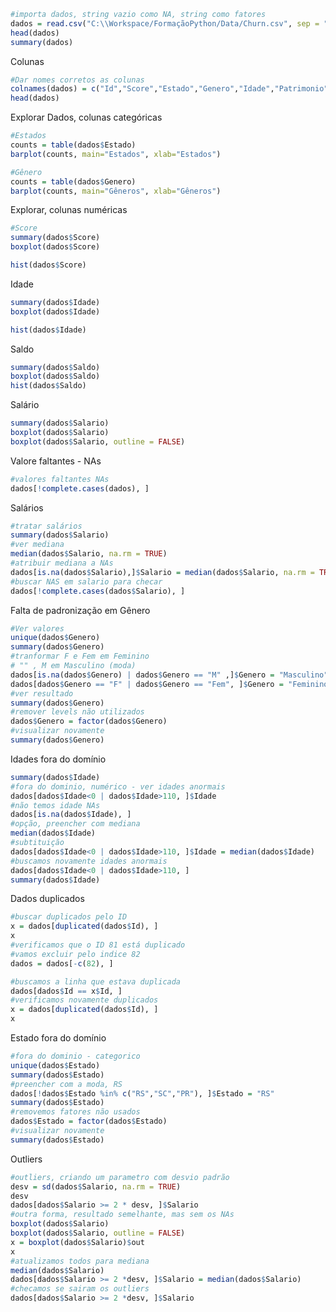 
```r
#importa dados, string vazio como NA, string como fatores
dados = read.csv("C:\\Workspace/FormaçãoPython/Data/Churn.csv", sep = ";", na.strings="", stringsAsFactors=T)
head(dados)
summary(dados)
```

Colunas
```r
#Dar nomes corretos as colunas
colnames(dados) = c("Id","Score","Estado","Genero","Idade","Patrimonio","Saldo","Produtos","TemCartCredito","Ativo","Salario","Saiu")
head(dados)
```
Explorar Dados, colunas categóricas
```r
#Estados
counts = table(dados$Estado)
barplot(counts, main="Estados", xlab="Estados")
```

```r
#Gênero
counts = table(dados$Genero)
barplot(counts, main="Gêneros", xlab="Gêneros")
```
Explorar, colunas numéricas
```r
#Score
summary(dados$Score)
boxplot(dados$Score)
```
```r
hist(dados$Score)
```
Idade
```r
summary(dados$Idade)
boxplot(dados$Idade)
```
```r
hist(dados$Idade)
```
Saldo
```r
summary(dados$Saldo)
boxplot(dados$Saldo)
hist(dados$Saldo)
```
Salário
```r
summary(dados$Salario)
boxplot(dados$Salario)
boxplot(dados$Salario, outline = FALSE)
```
Valore faltantes - NAs
```r
#valores faltantes NAs
dados[!complete.cases(dados), ]
```
Salários
```r
#tratar salários
summary(dados$Salario)
#ver mediana
median(dados$Salario, na.rm = TRUE)
#atribuir mediana a NAs
dados[is.na(dados$Salario),]$Salario = median(dados$Salario, na.rm = TRUE)
#buscar NAS em salario para checar
dados[!complete.cases(dados$Salario), ]
```
Falta de padronização em Gênero
```r
#Ver valores
unique(dados$Genero)
summary(dados$Genero)
#tranformar F e Fem em Feminino
# "" , M em Masculino (moda)
dados[is.na(dados$Genero) | dados$Genero == "M" ,]$Genero = "Masculino"
dados[dados$Genero == "F" | dados$Genero == "Fem", ]$Genero = "Feminino"
#ver resultado
summary(dados$Genero)
#remover levels não utilizados
dados$Genero = factor(dados$Genero)
#visualizar novamente
summary(dados$Genero)
```
Idades fora do domínio
```r
summary(dados$Idade)
#fora do dominio, numérico - ver idades anormais
dados[dados$Idade<0 | dados$Idade>110, ]$Idade
#não temos idade NAs
dados[is.na(dados$Idade), ]
#opção, preencher com mediana
median(dados$Idade)
#subtituição
dados[dados$Idade<0 | dados$Idade>110, ]$Idade = median(dados$Idade)
#buscamos novamente idades anormais
dados[dados$Idade<0 | dados$Idade>110, ]
summary(dados$Idade)
```
Dados duplicados
```r
#buscar duplicados pelo ID
x = dados[duplicated(dados$Id), ]
x
#verificamos que o ID 81 está duplicado
#vamos excluir pelo indice 82
dados = dados[-c(82), ]

#buscamos a linha que estava duplicada
dados[dados$Id == x$Id, ]
#verificamos novamente duplicados
x = dados[duplicated(dados$Id), ]
x
```
Estado fora do domínio
```r
#fora do dominio - categorico
unique(dados$Estado)
summary(dados$Estado)
#preencher com a moda, RS
dados[!dados$Estado %in% c("RS","SC","PR"), ]$Estado = "RS"
summary(dados$Estado)
#removemos fatores não usados
dados$Estado = factor(dados$Estado)
#visualizar novamente
summary(dados$Estado)
```
Outliers
```r
#outliers, criando um parametro com desvio padrão
desv = sd(dados$Salario, na.rm = TRUE)
desv
dados[dados$Salario >= 2 * desv, ]$Salario
#outra forma, resultado semelhante, mas sem os NAs
boxplot(dados$Salario)
boxplot(dados$Salario, outline = FALSE)
x = boxplot(dados$Salario)$out
x
#atualizamos todos para mediana
median(dados$Salario)
dados[dados$Salario >= 2 *desv, ]$Salario = median(dados$Salario)
#checamos se sairam os outliers
dados[dados$Salario >= 2 *desv, ]$Salario
```

